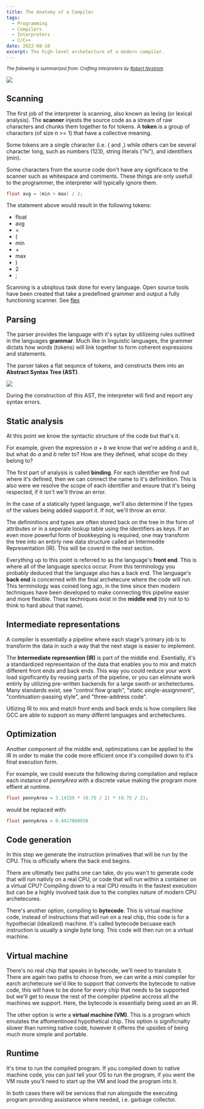 ```yaml
---
title: The Anatomy of a Compiler
tags:
  - Programming
  - Compilers
  - Interpreters
  - C/C++
date: 2022-08-10
excerpt: The high-level archetecture of a modern compiler.
---
```


<small>*The following is summarized from: Crafting Interpreters by 
<a href="https://stuffwithstuff.com" target="_blank">Robert Nystrom</a>*</small>

<Image src="/posts/The-Anatomy-of-a-Compiler/language-structure.svg" 
    width={3440}
    height={1440}
/>
  
## Scanning
The first job of the interpreter is scanning, also known as lexing (or 
lexical analysis). The **scanner** injests the source code as a stream of 
raw characters and chunks them together to for tokens. A **token** is a 
group of characters (of size n >= 1) that have a collective meaning.

Some tokens are a single character (i.e. \{ and ,) while others can be several
character long, such as numbers (123), string literals ("hi"), and
identifiers (min). 

Some characters from the source code don't have any significace to the
scanner such as whitespace and comments. These things are only usefull to 
the programmer, the interpreter will typically ignore them.

```c
float avg = (min + max) / 2;
```

The statement above would result in the following tokens:
- float
- avg
- =
- (
- min
- \+
- max
- )
- 2
- ;

Scanning is a ubiqitous task done for every language. Open source tools have 
been created that take a predefined grammer and output a fully 
functioning scanner. See [flex](https://github.com/westes/flex)

## Parsing
The parser provides the language with it's sytax by utilizeing rules outlined 
in the languages **grammar**. Much like in linguistic languages, the grammer
dictats how words (tokens) will link together to form coherent expressions 
and statements.

The parser takes a flat sequnce of tokens, and constructs them into an
**Abstract Syntax Tree (AST)**.

<Image src="/posts/The-Anatomy-of-a-Compiler/AST.svg"
    width={3440}
    height={1440}
/>

During the construction of this AST, the interpreter will find and report
any syntax errors.

## Static analysis
At this point we know the syntactic structure of the code but that's it.

For example, given the expression *a + b* we know that we're adding *a* and 
*b*, but what do *a* and *b* refer to? How are they defined, what scope do 
they belong to?

The first part of analysis is called **binding**. For each identifier we find
out where it's defined, then we can connect the name to it's defininition.
This is also were we resolve the scope of each identifier and ensure that
it's being respected, if it isn't we'll throw an error.

In the case of a statically typed language, we'll also determine if the types
of the values being added support it. If not, we'll throw an error.

The defininitions and types are often stored back on the tree in the form 
of attributes or in a seperate lookup table using the identifiers as keys. 
If an even more powerful form of bookkeyping is required, one may transform 
the tree into an entirly new data structure called an Intermedite 
Representation (IR). This will be coverd in the next section.

Everything up to this point is referred to as the language's **front end**.
This is where all of the language specics occur. From this terminology you 
probably deduced that the language also has a back end. The language's 
**back end** is concerned with the final archetecure where the code will run.
This terminology was coined long ago, in the time since then modern 
techniques have been developed to make connecting this pipeline easier and 
more flexible. These techniques exist in the **middle end** (try not to 
to think to hard about that name).

## Intermediate representations
A compiler is essentially a pipeline where each stage's primary job is to 
transform the data in such a way that the next stage is easier to implement.

The **Intermediate represention (IR)** is part of the middle end. Esentially, 
it's a standardized representaion of the data that enables you to mix and match
different front ends and back ends. This way you could reduce your work load 
significantly by reusing parts of the pipeline, or you can elimnate work 
entirly by utilizing pre-written backends for a large swoth or archetectures.
Many standards exist, see "control flow graph", "static single-assignment",
"continuation-passing style", and "three-address code".

Utlizing IR to mix and match front ends and back ends is how compilers
like GCC are able to support so many differnt languages and archetectures.

## Optimization
Another component of the middle end, optimizations can be applied to the IR 
in order to make the code more efficient once it's compiiled down to it's 
final execution form.

For example, we could execute the following during compilation and replace
each instance of *pennyArea* with a discrete value making the program more 
effient at runtime.

```c
float pennyArea = 3.14159 * (0.75 / 2) * (0.75 / 2);
```
would be replaced with:
```c
float pennyArea = 0.4417860938
```

## Code generation
In this step we generate the instruction primatives that will be run by the
CPU. This is officially where the back end begins.

There are ultimatly two paths one can take, do you wan't to generate code 
that will run nativly on a real CPU, or code that will run within a container
on a virtual CPU? Compiling down to a real CPU results in the fastest execution
but can be a highly involved task due to the complex nature of 
modern CPU archetecures. 

There's another option, compiling to **bytecode**. This is virtual machine code,
instead of instructions that will run on a real chip, this code is for a 
hypothecial (idealized) machine. It's called bytecode becuase each instruction 
is usually a single byte long. This code will then run on a virtual machine.

## Virtual machine
There's no real chip that speaks in bytecode, we'll need to translate it.
There are again two paths to choose from, we can write a mini compiler for 
earch archetecure we'd like to support that converts the bytecode to native
code, this will have to be done for every chip that needs to be supported but 
we'll get to reuse the rest of the compiler pipeline accross all the machines 
we support. Here, the bytecode is essentially being used an an IR.

The other option is wrte a **virtual machine (VM)**. This is a program which 
emulates the affomentinoed hypothetical chip. This option is significnalty
slower than running native code, however it offeres the upsides of being 
much more simple and portable.

## Runtime
It's time to run the compiled program. If you compiled down to native machine 
code, you can just tell your OS to run the program, if you went the VM route 
you'll need to start up the VM and load the program into it.

In both cases there will be services that run alongside the executing program 
providing assistance where needed, i.e. garbage collector.
